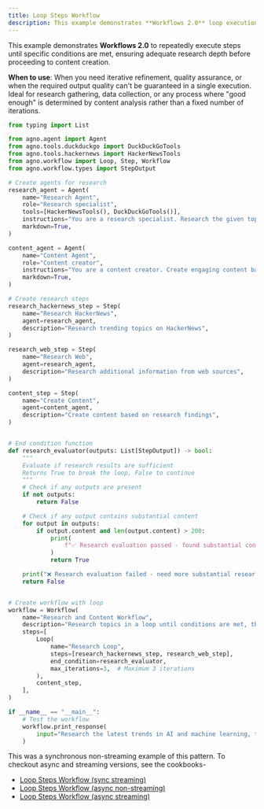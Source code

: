 ```yaml
---
title: Loop Steps Workflow
description: This example demonstrates **Workflows 2.0** loop execution for quality-driven iterative processes.
---
```


This example demonstrates **Workflows 2.0** to repeatedly execute steps until specific conditions are met,
ensuring adequate research depth before proceeding to content creation.

**When to use**: When you need iterative refinement, quality assurance, or when the 
required output quality can't be guaranteed in a single execution. Ideal for research 
gathering, data collection, or any process where "good enough" is determined by content 
analysis rather than a fixed number of iterations.

```python loop_steps_workflow.py
from typing import List

from agno.agent import Agent
from agno.tools.duckduckgo import DuckDuckGoTools
from agno.tools.hackernews import HackerNewsTools
from agno.workflow import Loop, Step, Workflow
from agno.workflow.types import StepOutput

# Create agents for research
research_agent = Agent(
    name="Research Agent",
    role="Research specialist",
    tools=[HackerNewsTools(), DuckDuckGoTools()],
    instructions="You are a research specialist. Research the given topic thoroughly.",
    markdown=True,
)

content_agent = Agent(
    name="Content Agent",
    role="Content creator",
    instructions="You are a content creator. Create engaging content based on research.",
    markdown=True,
)

# Create research steps
research_hackernews_step = Step(
    name="Research HackerNews",
    agent=research_agent,
    description="Research trending topics on HackerNews",
)

research_web_step = Step(
    name="Research Web",
    agent=research_agent,
    description="Research additional information from web sources",
)

content_step = Step(
    name="Create Content",
    agent=content_agent,
    description="Create content based on research findings",
)


# End condition function
def research_evaluator(outputs: List[StepOutput]) -> bool:
    """
    Evaluate if research results are sufficient
    Returns True to break the loop, False to continue
    """
    # Check if any outputs are present
    if not outputs:
        return False

    # Check if any output contains substantial content
    for output in outputs:
        if output.content and len(output.content) > 200:
            print(
                f"✅ Research evaluation passed - found substantial content ({len(output.content)} chars)"
            )
            return True

    print("❌ Research evaluation failed - need more substantial research")
    return False


# Create workflow with loop
workflow = Workflow(
    name="Research and Content Workflow",
    description="Research topics in a loop until conditions are met, then create content",
    steps=[
        Loop(
            name="Research Loop",
            steps=[research_hackernews_step, research_web_step],
            end_condition=research_evaluator,
            max_iterations=3,  # Maximum 3 iterations
        ),
        content_step,
    ],
)

if __name__ == "__main__":
    # Test the workflow
    workflow.print_response(
        input="Research the latest trends in AI and machine learning, then create a summary",
    )
```

This was a synchronous non-streaming example of this pattern. To checkout async and streaming versions, see the cookbooks-
- [Loop Steps Workflow (sync streaming)](https://github.com/agno-agi/agno/tree/main/cookbook/workflows/03_workflows_loop_execution/sync/loop_steps_workflow_stream.py)
- [Loop Steps Workflow (async non-streaming)](https://github.com/agno-agi/agno/tree/main/cookbook/workflows/03_workflows_loop_execution/async/loop_steps_workflow.py)
- [Loop Steps Workflow (async streaming)](https://github.com/agno-agi/agno/tree/main/cookbook/workflows/03_workflows_loop_execution/async/loop_steps_workflow_stream.py)